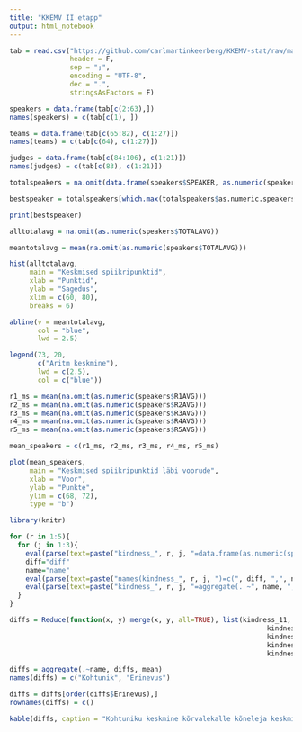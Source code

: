 ```yaml
---
title: "KKEMV II etapp"
output: html_notebook
---
```

```r
tab = read.csv("https://github.com/carlmartinkeerberg/KKEMV-stat/raw/master/IIetapp.csv",
               header = F,
               sep = ";",
               encoding = "UTF-8",
               dec = ".",
               stringsAsFactors = F)
```

```r
speakers = data.frame(tab[c(2:63),])
names(speakers) = c(tab[c(1), ])
```

```r
teams = data.frame(tab[c(65:82), c(1:27)])
names(teams) = c(tab[c(64), c(1:27)])
```

```r
judges = data.frame(tab[c(84:106), c(1:21)])
names(judges) = c(tab[c(83), c(1:21)])
```

```r
totalspeakers = na.omit(data.frame(speakers$SPEAKER, as.numeric(speakers$TOTALAVG)))

bestspeaker = totalspeakers[which.max(totalspeakers$as.numeric.speakers.TOTALAVG.),]

print(bestspeaker)
```

```r
alltotalavg = na.omit(as.numeric(speakers$TOTALAVG))

meantotalavg = mean(na.omit(as.numeric(speakers$TOTALAVG)))

hist(alltotalavg,
     main = "Keskmised spiikripunktid",
     xlab = "Punktid",
     ylab = "Sagedus",
     xlim = c(60, 80),
     breaks = 6)

abline(v = meantotalavg,
       col = "blue",
       lwd = 2.5)

legend(73, 20,
       c("Aritm keskmine"),
       lwd = c(2.5),
       col = c("blue"))
```

```r
r1_ms = mean(na.omit(as.numeric(speakers$R1AVG)))
r2_ms = mean(na.omit(as.numeric(speakers$R2AVG)))
r3_ms = mean(na.omit(as.numeric(speakers$R3AVG)))
r4_ms = mean(na.omit(as.numeric(speakers$R4AVG)))
r5_ms = mean(na.omit(as.numeric(speakers$R5AVG)))

mean_speakers = c(r1_ms, r2_ms, r3_ms, r4_ms, r5_ms)

plot(mean_speakers,
     main = "Keskmised spiikripunktid läbi voorude",
     xlab = "Voor",
     ylab = "Punkte",
     ylim = c(68, 72),
     type = "b")
```

```r
library(knitr)

for (r in 1:5){
  for (j in 1:3){
    eval(parse(text=paste("kindness_", r, j, "=data.frame(as.numeric(speakers$R", r, "J", j, ")- as.numeric(speakers$TOTALAVG), speakers$R", r, "J", j, "NAME)", sep="")))
    diff="diff"
    name="name"
    eval(parse(text=paste("names(kindness_", r, j, ")=c(", diff, ",", name, ")", sep="")))
    eval(parse(text=paste("kindness_", r, j, "=aggregate(. ~", name, ", kindness_", r, j, ", mean)", sep="")))
  }
}

diffs = Reduce(function(x, y) merge(x, y, all=TRUE), list(kindness_11, kindness_12, kindness_13,
                                                                kindness_21, kindness_22, kindness_23,
                                                                kindness_31, kindness_32, kindness_33,
                                                                kindness_41, kindness_42, kindness_43,
                                                                kindness_51, kindness_52, kindness_53))

diffs = aggregate(.~name, diffs, mean)
names(diffs) = c("Kohtunik", "Erinevus")

diffs = diffs[order(diffs$Erinevus),]
rownames(diffs) = c()

kable(diffs, caption = "Kohtuniku keskmine kõrvalekalle kõneleja keskmistest spiikritest")
```

